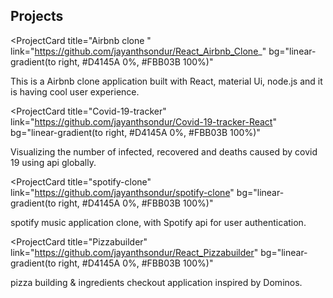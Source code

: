 ## Projects

<ProjectCard
  title="Airbnb clone "
  link="https://github.com/jayanthsondur/React_Airbnb_Clone_"
  bg="linear-gradient(to right, #D4145A 0%, #FBB03B 100%)"
>
  This is a Airbnb clone application built with React, material Ui, node.js and
  it is having cool user experience.
</ProjectCard>

<ProjectCard
  title="Covid-19-tracker"
  link="https://github.com/jayanthsondur/Covid-19-tracker-React"
  bg="linear-gradient(to right, #D4145A 0%, #FBB03B 100%)"
>
  Visualizing the number of infected, recovered and deaths caused by covid 19
  using api globally.
</ProjectCard>

<ProjectCard
  title="spotify-clone"
  link="https://github.com/jayanthsondur/spotify-clone"
  bg="linear-gradient(to right, #D4145A 0%, #FBB03B 100%)"
>
  spotify music application clone, with Spotify api for user authentication.
</ProjectCard>

<ProjectCard
  title="Pizzabuilder"
  link="https://github.com/jayanthsondur/React_Pizzabuilder"
  bg="linear-gradient(to right, #D4145A 0%, #FBB03B 100%)"
>
  pizza building & ingredients checkout application inspired by Dominos.
</ProjectCard>
